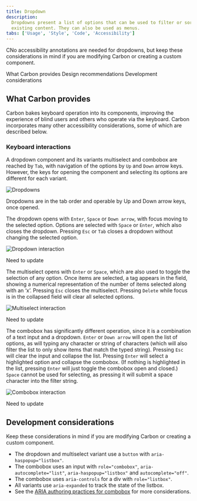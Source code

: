 ```yaml
---
title: Dropdown
description:
  Dropdowns present a list of options that can be used to filter or sort
  existing content. They can also be used as menus.
tabs: ['Usage', 'Style', 'Code', 'Accessibility']
---
```


<PageDescription>

CNo accessibility annotations are needed for dropdowns, but keep these
considerations in mind if you are modifying Carbon or creating a custom
component.

</PageDescription>

<AnchorLinks>

<AnchorLink>What Carbon provides</AnchorLink>
<AnchorLink>Design recommendations</AnchorLink>
<AnchorLink>Development considerations</AnchorLink>

</AnchorLinks>

## What Carbon provides

Carbon bakes keyboard operation into its components, improving the experience of
blind users and others who operate via the keyboard. Carbon incorporates many
other accessibility considerations, some of which are described below.

### Keyboard interactions

A dropdown component and its variants multiselect and combobox are reached by
`Tab`, with navigation of the options by `Up` and `Down` arrow keys. However,
the keys for opening the component and selecting its options are different for
each variant.

<Row>
<Column colLg={8}>

![Dropdowns ](images/dropdown-accessibility-1.png)

<Caption>

Dropdowns are in the tab order and operable by Up and Down arrow keys, once
opened.

</Caption>

</Column>
</Row>

The dropdown opens with `Enter`, `Space` or `Down arrow`, with focus moving to
the selected option. Options are selected with `Space` or `Enter`, which also
closes the dropdown. Pressing `Esc` or `Tab` closes a dropdown without changing
the selected option.

<Row>
<Column colLg={8}>

![Dropdown interaction](images/dropdown-accessibility-2.png)

<Caption>Need to update</Caption>

</Column>
</Row>

The multiselect opens with `Enter` or `Space`, which are also used to toggle the
selection of any option. Once items are selected, a tag appears in the field,
showing a numerical representation of the number of items selected along with an
‘x’. Pressing `Esc` closes the multiselect. Pressing `Delete` while focus is in
the collapsed field will clear all selected options.

<Row>
<Column colLg={8}>

![Multiselect interaction](images/dropdown-accessibility-3.png)

<Caption>Need to update</Caption>

</Column>
</Row>

The combobox has significantly different operation, since it is a combination of
a text input and a dropdown. `Enter` or `Down arrow` will open the list of
options, as will typing any character or string of characters (which will also
filter the list to only show items that match the typed string). Pressing `Esc`
will clear the input and collapse the list. Pressing `Enter` will select a
highlighted option and collapse the combobox. (If nothing is highlighted in the
list, pressing `Enter` will just toggle the combobox open and closed.) `Space`
cannot be used for selecting, as pressing it will submit a space character into
the filter string.

<Row>
<Column colLg={8}>

![Combobox interaction](images/dropdown-accessibility-4.png)

<Caption>Need to update</Caption>

</Column>
</Row>

## Development considerations

Keep these considerations in mind if you are modifying Carbon or creating a
custom component.

- The dropdown and multiselect variant use a `button` with
  `aria-haspopup="listbox"`.
- The combobox uses an input with `role="combobox"`, `aria-autocomplete="list"`,
  `aria-haspopup="listbox"` and `autocomplete="off"`.
- The combobox uses `aria-controls` for a div with `role="listbox"`.
- All variants use `aria-expanded` to track the state of the listbox.
- See the
  [ARIA authoring practices for combobox](https://w3c.github.io/aria-practices/#combobox)
  for more considerations.
